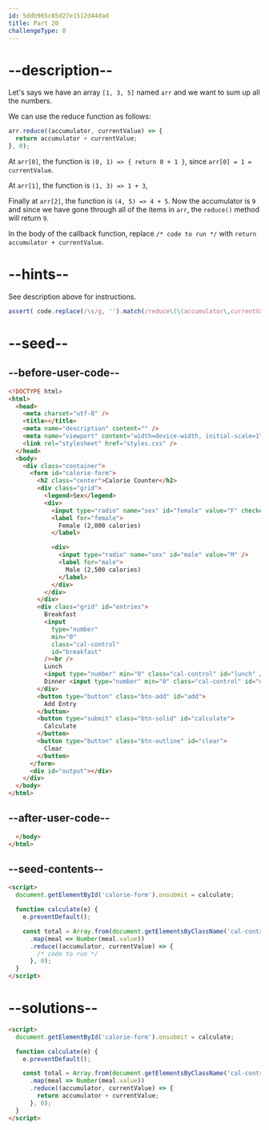 ```yaml
---
id: 5ddb965c65d27e1512d44dad
title: Part 20
challengeType: 0
---
```


# --description--

Let's says we have an array `[1, 3, 5]` named `arr` and we want to sum up all the numbers.

We can use the reduce function as follows:

```js
arr.reduce((accumulator, currentValue) => {
  return accumulator + currentValue;
}, 0);
```

At `arr[0]`, the function is `(0, 1) => { return 0 + 1 }`, since `arr[0] = 1 = currentValue`.

At `arr[1]`, the function is `(1, 3) => 1 + 3`,

Finally at `arr[2]`, the function is `(4, 5) => 4 + 5`. Now the accumulator is `9` and since we have gone through all of the items in `arr`, the `reduce()` method will return `9`.

In the body of the callback function, replace `/* code to run */` with `return accumulator + currentValue`.

# --hints--

See description above for instructions.

```js
assert( code.replace(/\s/g, '').match(/reduce\(\(accumulator\,currentValue\)\=\>{returnaccumulator\+currentValue\;?},0\)/) );
```

# --seed--

## --before-user-code--

```html
<!DOCTYPE html>
<html>
  <head>
    <meta charset="utf-8" />
    <title></title>
    <meta name="description" content="" />
    <meta name="viewport" content="width=device-width, initial-scale=1" />
    <link rel="stylesheet" href="styles.css" />
  </head>
  <body>
    <div class="container">
      <form id="calorie-form">
        <h2 class="center">Calorie Counter</h2>
        <div class="grid">
          <legend>Sex</legend>
          <div>
            <input type="radio" name="sex" id="female" value="F" checked />
            <label for="female">
              Female (2,000 calories)
            </label>

            <div>
              <input type="radio" name="sex" id="male" value="M" />
              <label for="male">
                Male (2,500 calories)
              </label>
            </div>
          </div>
        </div>
        <div class="grid" id="entries">
          Breakfast
          <input
            type="number"
            min="0"
            class="cal-control"
            id="breakfast"
          /><br />
          Lunch
          <input type="number" min="0" class="cal-control" id="lunch" /><br />
          Dinner <input type="number" min="0" class="cal-control" id="dinner" />
        </div>
        <button type="button" class="btn-add" id="add">
          Add Entry
        </button>
        <button type="submit" class="btn-solid" id="calculate">
          Calculate
        </button>
        <button type="button" class="btn-outline" id="clear">
          Clear
        </button>
      </form>
      <div id="output"></div>
    </div>
  </body>
</html>
```

## --after-user-code--

```html
  </body>
</html>
```

## --seed-contents--

```html
<script>
  document.getElementById('calorie-form').onsubmit = calculate;

  function calculate(e) {
    e.preventDefault();

    const total = Array.from(document.getElementsByClassName('cal-control'))
      .map(meal => Number(meal.value))
      .reduce((accumulator, currentValue) => {
        /* code to run */
      }, 0);
  }
</script>
```

# --solutions--

```html
<script>
  document.getElementById('calorie-form').onsubmit = calculate;

  function calculate(e) {
    e.preventDefault();

    const total = Array.from(document.getElementsByClassName('cal-control'))
      .map(meal => Number(meal.value))
      .reduce((accumulator, currentValue) => {
        return accumulator + currentValue;
      }, 0);
  }
</script>
```

